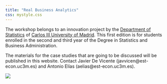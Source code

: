 ```yaml
---
title: "Real Business Analytics"
css: mystyle.css
---
```


The workshop belongs to an innovation project by the [Department of Statistics](http://portal.uc3m.es/portal/page/portal/dpto_estadistica) of [Carlos III University of Madrid](http://www.uc3m.es/Home). This first edition is for students enrolled in the second and third year of the Degree in Statistics and Business Administration.

The materials for the case studies that are going to be discussed will be published in this website. Contact Javier De Vicente (javvicen@est-econ.uc3m.es) and Antonio Elías (aelias@est-econ.uc3m.es). 

<!--<img src="wordcloud.png" width="600" height="400" /> -->

![](wordcloud.png)
